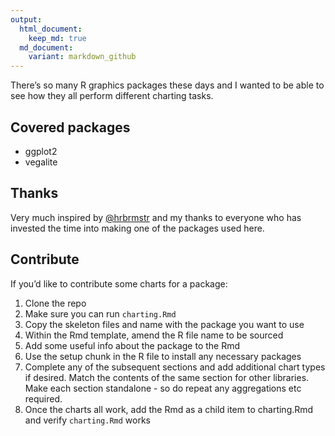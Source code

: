 ```yaml
---
output:
  html_document:
    keep_md: true
  md_document:
    variant: markdown_github
---
```


There's so many R graphics packages these days and I wanted to be able to see how they all perform different charting tasks.

## Covered packages
- ggplot2
- vegalite

## Thanks
Very much inspired by [\@hrbrmstr](https://github.com/hrbrmstr) and my thanks to everyone who has invested the time into making one of the packages used here.

## Contribute
If you'd like to contribute some charts for a package:

1. Clone the repo
2. Make sure you can run `charting.Rmd`
3. Copy the skeleton files and name with the package you want to use
4. Within the Rmd template, amend the R file name to be sourced
5. Add some useful info about the package to the Rmd
6. Use the setup chunk in the R file to install any necessary packages
7. Complete any of the subsequent sections and add additional chart types if desired. Match the contents of the same section for other libraries. Make each section standalone - so do repeat any aggregations etc required.
8. Once the charts all work, add the Rmd as a child item to charting.Rmd and verify `charting.Rmd` works
